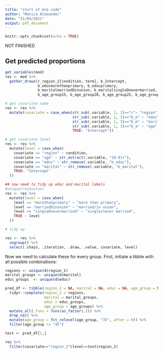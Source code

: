 ```yaml
---
title: "start of mrp code"
author: "Monica Alexander"
date: "21/04/2021"
output: pdf_document
---
```


```r
knitr::opts_chunk$set(echo = TRUE)
```

NOT FINISHED

## Get predicted proportions

```r
get_variables(mod)
res <- mod %>% 
  gather_draws(r_region_2[condition, term], b_Intercept, 
               b_educmorethanprimary, b_educprimary, 
               b_maritalmarriedDinunion, b_maritalsingleDnevermarried, b_maritalwidowed,
               b_age_group15, b_age_group20, b_age_group25, b_age_group30, b_age_group40)

# get covariate name
res <- res %>% 
  mutate(covariate = case_when(str_sub(.variable, 1, 1)=="r"~ "region",
                               str_sub(.variable, 1, 3)=="b_e" ~ "educ",
                               str_sub(.variable, 1, 3)=="b_m" ~ "marital",
                               str_sub(.variable, 1, 3)=="b_a" ~ "age",
                               TRUE~ "Intercept"))

# get covariate level
res <- res %>% 
  mutate(level = case_when(
    covariate == "region" ~ condition,
    covariate == "age" ~ str_extract(.variable, "[0-9]+"),
    covariate == "educ" ~ str_remove(.variable, "b_educ"),
    covariate == "marital" ~ str_remove(.variable, "b_marital"),
    TRUE~ "Intercept"
  ))

## now need to tidy up educ and marital labels
#unique(res$value)
res <- res %>% 
  mutate(level = case_when(
    level == "morethanprimary" ~ "more than primary",
    level == "marriedDinunion" ~ "married/in union",
    level == "singleDnevermarried" ~ "single/never married",
    TRUE ~ level
  ))

# tidy up

res <- res %>% 
  ungroup() %>% 
  select(.chain, .iteration, .draw, .value, covariate, level)

```

Now we need to calculate these for every group. First, initiate a tibble with all possible combinations:

```r
regions <- unique(d$region_2)
marital_groups <- unique(d$marital)
educ_groups  <- unique(d$educ)

pred_df <- tibble(region_2 = NA, marital = NA, educ = NA, age_group = NA) %>% 
  tidyr::complete(region_2 = regions, 
                  marital = marital_groups,
                  educ = educ_groups, 
                  age_group = age_groups) %>% 
  mutate_all(.funs = funs(as_factor(.))) %>% 
  drop_na() %>% 
  mutate(age_group = fct_relevel(age_group, "35", after = 0)) %>% 
  filter(age_group != "45")
```

```r
test <- pred_df[1,]

res %>% 
  filter(covariate=="region_2"&level==test$region_2)

```


